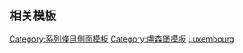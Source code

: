 {{sidebar with collapsible lists
| name = 卢森堡历史
| wraplinks = true
| bodyclass = vcard plainlist
| listtitlestyle = background: #eee

| title = {{region history sidebar title
  | country = 盧森堡|image=[[File:Greater-Coat-of-Arms-of-Luxembourg.svg|200px|Luxembourg]]}}

| list1title = [[盧森堡歷史#古代史~中世紀洛林公國|古代史~中世紀初]]
| list1 =
   {{aligned table|fullwidth=y|leftright=y|col2nowrap=y
    | {{le|凱爾特盧森堡人|Celtic Luxembourg}} | ~公元前51年
    |&nbsp;&bull; [[特雷維里人]]  | &nbsp;
    | [[高盧戰爭]] | 公元前58年–公元前50年
    | [[比利時高盧|羅馬帝國時期]] | 90年–約500年
   }}
| list2title =[[盧森堡歷史#中世紀盧森堡與盧森堡王朝|中世紀]]
| list2 =
   {{aligned table|fullwidth=y|leftright=y|col2nowrap=y
    | [[法蘭克人]]  | &nbsp;
    | [[墨洛溫王朝|墨洛溫王朝時期]] |  481–751年
    |&nbsp;&bull; [[奧斯特拉西亞|奧斯特拉西亞王朝時期]] | &nbsp;
    | [[卡洛林王朝|卡洛林王朝時期]] |  751–987年
    | [[洛林公國|洛林公國時期]] |    959年~
    | {{le|盧森堡伯國|county of Luxembourg}} | 963-1354年
    | [[盧森堡公國]] | 1354-1443年
    | [[勃艮第統治尼德蘭時代|勃艮第尼德蘭時期]] | 1443-1477年
    | [[哈布斯堡尼德蘭|哈布斯堡時期]] | 1477–1556年
   }}
| list3title = [[盧森堡歷史#哈布斯堡王朝(1477~1795)|16~19世紀初]]
| list3 =
   {{aligned table|fullwidth=y|leftright=y|col2nowrap=y
    | [[哈布斯堡尼德蘭|哈布斯堡時期]] |  1477–1556年
    | [[西屬尼德蘭|西屬尼德蘭時期]] |   1556–1715年
    |&nbsp;&bull; {{le|盧森堡戰役 (1684年)|Siege of Luxembourg (1684)|重盟戰爭}} | 1684年
    | [[奧屬尼德蘭|奧屬尼德蘭時期]] | 1715–1795年
    |&nbsp;&bull; [[波旁王朝]]短暫租讓|1684-1697年
    |&nbsp;&bull; {{le|盧森堡戰役 (1794年)|Siege of Luxembourg (1794–95)|法國大革命戰爭}} |1794–1795年
    | [[法蘭西第一共和]] | 1795–1815年
    |&nbsp;&bull; {{le|農民戰爭 (1798年)|Peasants' War (1798)|農民戰爭}} | 1798年
    | [[法蘭西第一帝國]] | 1804–1815年
   }}
| list4title = [[盧森堡歷史#共主邦聯時期(1815~1890)|19世紀]]
| list4 =
   {{aligned table|fullwidth=y|leftright=y|col2nowrap=y
    | [[維也納會議]] | 1815年
    | 共主邦聯 | 1815–90年
    |&nbsp;&bull; [[盧森堡大公國]] | 1815年–
    |&nbsp;&bull; [[比利時獨立]] | 1830–39年
    |&nbsp;&bull; [[1839年倫敦條約|倫敦條約]] | 1839 年 
    |&nbsp;&bull; [[盧森堡危機]] | 1867年
    | 完全獨立 | 1890年-
   }}
| list5title = [[盧森堡歷史#20世紀|20與21世紀]]
| list5 =
   {{aligned table|fullwidth=y|leftright=y|col2nowrap=y
    | 一次大戰: | &nbsp;
    |&nbsp;&bull; [[一次大戰德軍佔領盧森堡|德軍佔領]] | 1914-18年
    | {{le|盧森堡在二次大戰中的歷史|Luxembourg in World War II|二次大戰}}: | &nbsp;
    |&nbsp;&bull; {{le|二次大戰德軍入侵盧森堡|Invasion of Luxembourg|德軍入侵}} | 1940年
    |&nbsp;&bull; {{le|二次大戰德軍佔領盧森堡|German occupation of Luxembourg during World War II|德軍佔領}} | 1940-45年
    |&nbsp;&bull; {{le|盧森堡流亡政府|Luxembourg government-in-exile|流亡政府}} | 1940-45年
    |&nbsp;&bull; {{le|盧森堡的猶太人大屠殺|The Holocaust in Luxembourg|猶太人大屠殺}} | 1941年
}}

| below = {{portal-inline|盧森堡|size=tiny}}
}}<noinclude>
{{clear}}

== 相关模板 ==
{{欧洲各国历史模板}}

[[Category:系列條目側面模板]]
[[Category:盧森堡模板]]
[[Category:历史导航模板|Luxembourg]]

</noinclude>